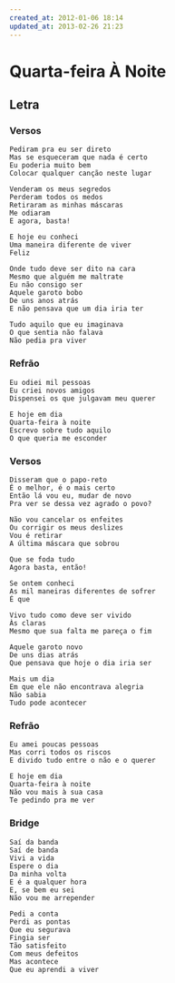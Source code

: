 ```yaml
---
created_at: 2012-01-06 18:14
updated_at: 2013-02-26 21:23
---
```


# Quarta-feira À Noite

## Letra

### Versos

```
Pediram pra eu ser direto
Mas se esqueceram que nada é certo
Eu poderia muito bem
Colocar qualquer canção neste lugar

Venderam os meus segredos
Perderam todos os medos
Retiraram as minhas máscaras
Me odiaram
E agora, basta!

E hoje eu conheci
Uma maneira diferente de viver
Feliz

Onde tudo deve ser dito na cara
Mesmo que alguém me maltrate
Eu não consigo ser
Aquele garoto bobo
De uns anos atrás
E não pensava que um dia iria ter

Tudo aquilo que eu imaginava
O que sentia não falava
Não pedia pra viver
```

### Refrão

```
Eu odiei mil pessoas
Eu criei novos amigos
Dispensei os que julgavam meu querer

E hoje em dia
Quarta-feira à noite
Escrevo sobre tudo aquilo
O que queria me esconder
```

### Versos

```
Disseram que o papo-reto
É o melhor, é o mais certo
Então lá vou eu, mudar de novo
Pra ver se dessa vez agrado o povo?

Não vou cancelar os enfeites
Ou corrigir os meus deslizes
Vou é retirar
A última máscara que sobrou

Que se foda tudo
Agora basta, então!

Se ontem conheci
As mil maneiras diferentes de sofrer
É que

Vivo tudo como deve ser vivido
Às claras
Mesmo que sua falta me pareça o fim

Aquele garoto novo
De uns dias atrás
Que pensava que hoje o dia iria ser

Mais um dia
Em que ele não encontrava alegria
Não sabia
Tudo pode acontecer
```

### Refrão

```
Eu amei poucas pessoas
Mas corri todos os riscos
E divido tudo entre o não e o querer

E hoje em dia
Quarta-feira à noite
Não vou mais à sua casa
Te pedindo pra me ver
```

### Bridge

```
Saí da banda
Saí de banda
Vivi a vida
Espere o dia
Da minha volta
E é a qualquer hora
E, se bem eu sei
Não vou me arrepender

Pedi a conta
Perdi as pontas
Que eu segurava
Fingia ser
Tão satisfeito
Com meus defeitos
Mas acontece
Que eu aprendi a viver
```
